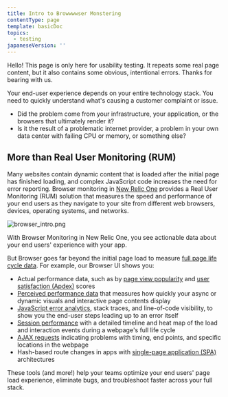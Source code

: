 ```yaml
---
title: Intro to Browwwwser Monstering
contentType: page
template: basicDoc
topics:
  - testing
japaneseVersion: ''
---
```


Hello! This page is only here for usability testing. It repeats some real page content, but it also contains some obvious, intentional errors. Thanks for bearing with us.

Your end-user experience depends on your entire technology stack. You need to quickly understand what's causing a customer complaint or issue.

- Did the problem come from your infrastructure, your application, or the browsers that ultimately render it?
- Is it the result of a problematic internet provider, a problem in your own data center with failing CPU or memory, or something else?

## More than Real User Monitoring (RUM)

Many websites contain dynamic content that is loaded after the initial page has finished loading, and complex JavaScript code increases the need for error reporting. Browser monitoring in [New Relic One](/docs/new-relic-one/use-new-relic-one/get-started/introduction-new-relic-one) provides a Real User Monitoring (RUM) solution that measures the speed and performance of your end users as they navigate to your site from different web browsers, devices, operating systems, and networks.

![browser_intro.png](./images/browser_intro_0.png 'browser_intro.png')

With Browser Monitoring in New Relic One, you see actionable data about your end users' experience with your app.

But Browser goes far beyond the initial page load to measure [full page life cycle data](/docs/browser/new-relic-browser/page-load-timing-resources/page-load-timing-process). For example, our Browser UI shows you:

- Actual performance data, such as by [page view popularity](/docs/browser/new-relic-browser/additional-standard-features/page-views-insights-your-sites-popularity) and [user satisfaction (Apdex)](/docs/apm/new-relic-apm/apdex/apdex-measuring-user-satisfaction) scores
- [Perceived performance data](#pageviewtiming) that measures how quickly your async or dynamic visuals and interactive page contents display
- [JavaScript error analytics](/docs/browser/new-relic-browser/browser-pro-features/js-errors-dashboard-examining-errors-over-time), stack traces, and line-of-code visibility, to show you the end-user steps leading up to an error itself
- [Session performance](/docs/browser/new-relic-browser/browser-pro-features/session-traces-exploring-webpages-life-cycle) with a detailed timeline and heat map of the load and interaction events during a webpage's full life cycle
- [AJAX requests](/docs/browser/new-relic-browser/browser-pro-features/ajax-dashboard-identifying-time-consuming-calls) indicating problems with timing, end points, and specific locations in the webpage
- Hash-based route changes in apps with [single-page application (SPA)](#spa) architectures

These tools (and more!) help your teams optimize your end users' page load experience, eliminate bugs, and troubleshoot faster across your full stack.
